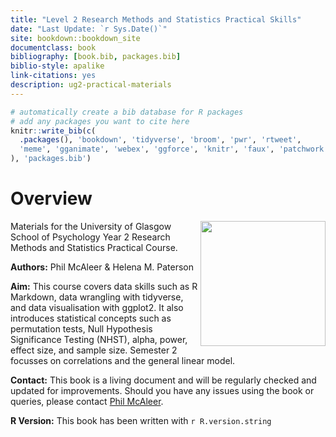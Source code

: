 ```yaml
--- 
title: "Level 2 Research Methods and Statistics Practical Skills"
date: "Last Update: `r Sys.Date()`"
site: bookdown::bookdown_site
documentclass: book
bibliography: [book.bib, packages.bib]
biblio-style: apalike
link-citations: yes
description: ug2-practical-materials
---
```


```r
# automatically create a bib database for R packages
# add any packages you want to cite here
knitr::write_bib(c(
  .packages(), 'bookdown', 'tidyverse', 'broom', 'pwr', 'rtweet',
  'meme', 'gganimate', 'webex', 'ggforce', 'knitr', 'faux', 'patchwork'
), 'packages.bib')

```

# Overview {-}

<img src="images/L2.png" style="width: 200px; float: right;">

Materials for the University of Glasgow School of Psychology Year 2 Research Methods and Statistics Practical Course. 

**Authors:** Phil McAleer & Helena M. Paterson

**Aim:** This course covers data skills such as R Markdown, data wrangling with tidyverse, and data visualisation with ggplot2. It also introduces statistical concepts such as permutation tests, Null Hypothesis Significance Testing (NHST), alpha, power, effect size, and sample size. Semester 2 focusses on correlations and the general linear model.

**Contact:** This book is a living document and will be regularly checked and updated for improvements. Should you have any issues using the book or queries, please contact [Phil McAleer](mailto:philip.mcaleer@glasgow.ac.uk).

**R Version:** This book has been written with `r R.version.string`
